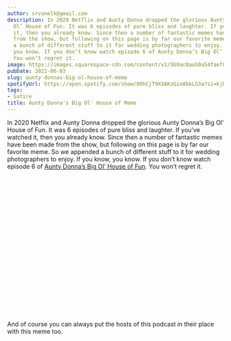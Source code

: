 ```yaml
---
author: srvanelk@gmail.com
description: In 2020 Netflix and Aunty Donna dropped the glorious Aunty Donna’s Big
  Ol’ House of Fun. It was 6 episodes of pure bliss and laughter. If you’ve watched
  it, then you already know. Since then a number of fantastic memes have been made
  from the show, but following on this page is by far our favorite meme. So we appended
  a bunch of different stuff to it for wedding photographers to enjoy. If you know,
  you know. If you don’t know watch episode 6 of Aunty Donna’s Big Ol’ House of Fun.
  You won’t regret it.
image: https://images.squarespace-cdn.com/content/v1/5b9ac0aa50a54faef024c950/1654270825170-SNILZ4SF0IC5JNUJ3LP4/aunty+donna+canon+meme.jpg?format=original
pubDate: 2022-06-03
slug: aunty-donnas-big-ol-house-of-meme
spotifyUrl: https://open.spotify.com/show/09hCjT9XXAKzGin8bkLG3a?si=kjRZvQ1JTb6Ov3HVzSSlWA
tags:
- Satire
title: Aunty Donna's Big Ol' House of Meme
---
```


In 2020 Netflix and Aunty Donna dropped the glorious Aunty Donna’s Big Ol’ House of Fun. It was 6 episodes of pure bliss and laughter. If you’ve watched it, then you already know. Since then a number of fantastic memes have been made from the show, but following on this page is by far our favorite meme. So we appended a bunch of different stuff to it for wedding photographers to enjoy. If you know, you know. If you don’t know watch episode 6 of [Aunty Donna’s Big Ol’ House of Fun](https://www.netflix.com/watch/81022479?source=35). You won’t regret it.

<figure>
  <img src="https://images.squarespace-cdn.com/content/v1/5b9ac0aa50a54faef024c950/1654270825170-SNILZ4SF0IC5JNUJ3LP4/aunty+donna+canon+meme.jpg?format=original" alt="" />
</figure>
<figure>
  <img src="https://images.squarespace-cdn.com/content/v1/5b9ac0aa50a54faef024c950/1654270825164-0OEMO946E807B3VWDMR5/aunty+donna+fujifilm+meme.jpg?format=original" alt="" />
</figure>
<figure>
  <img src="https://images.squarespace-cdn.com/content/v1/5b9ac0aa50a54faef024c950/1654270825999-JFSDYUM4RWQF6A3LHDX4/aunty+donna+sony+meme.jpg?format=original" alt="" />
</figure>
<figure>
  <img src="https://images.squarespace-cdn.com/content/v1/5b9ac0aa50a54faef024c950/1654270888657-UTN499NR5N827MVT7159/aunty+donna+photographer+meme.jpg?format=original" alt="" />
</figure>
<figure>
  <img src="https://images.squarespace-cdn.com/content/v1/5b9ac0aa50a54faef024c950/1654270968669-Q8ECUPRMSXWITDR5GWGO/aunty+donna+videographer+meme.jpg?format=original" alt="" />
</figure>
<figure>
  <img src="https://images.squarespace-cdn.com/content/v1/5b9ac0aa50a54faef024c950/1654270826463-VDHF9XNRSW7UX46ALTSE/aunty+donna+nikon+meme.jpg?format=original" alt="" />
</figure>
<figure>
  <img src="https://images.squarespace-cdn.com/content/v1/5b9ac0aa50a54faef024c950/1654270964159-2JKPHOYOP86W2BD1V3NG/aunty+donna+film+meme.jpg?format=original" alt="" />
</figure>
<figure>
  <img src="https://images.squarespace-cdn.com/content/v1/5b9ac0aa50a54faef024c950/1654270964377-X6AZU53Q6Y72ZKNX1ZJR/aunty+donna+Influencer+meme.jpg?format=original" alt="" />
</figure>
<figure>
  <img src="https://images.squarespace-cdn.com/content/v1/5b9ac0aa50a54faef024c950/1654270965056-KLF6JIO5J8EGL407JH2C/aunty+donna+Natural+Light+meme.jpg?format=original" alt="" />
</figure>
<figure>
  <img src="https://images.squarespace-cdn.com/content/v1/5b9ac0aa50a54faef024c950/1654270965939-5CXMIYZ4YIKOGNE3XBEK/aunty+donna+photo+educator+meme.jpg?format=original" alt="" />
</figure>
<figure>
  <img src="https://images.squarespace-cdn.com/content/v1/5b9ac0aa50a54faef024c950/1654270967797-OXRWY0KE2EBXYI4PRA7Q/aunty+donna+TikTokker+meme.jpg?format=original" alt="" />
</figure>
<figure>
  <img src="https://images.squarespace-cdn.com/content/v1/5b9ac0aa50a54faef024c950/1654270969661-UV9U58EEO58WJEFFMF3B/aunty+donna+Wedding+DJ+meme.jpg?format=original" alt="" />
</figure>
<figure>
  <img src="https://images.squarespace-cdn.com/content/v1/5b9ac0aa50a54faef024c950/1654270970025-SM4KOT0VCBR4PY0LOV70/aunty+donna+wedding+planner+meme.jpg?format=original" alt="" />
</figure>
<figure>
  <img src="https://images.squarespace-cdn.com/content/v1/5b9ac0aa50a54faef024c950/1654270970576-G1U1YHTPXBUHW3NBPJNL/aunty+donna+wedding+vendor+meme.jpg?format=original" alt="" />
</figure>
<figure>
  <img src="https://images.squarespace-cdn.com/content/v1/5b9ac0aa50a54faef024c950/1654270971116-T7USU0OVAW4PRKPHRDM2/aunty+donna+youtuber+meme.jpg?format=original" alt="" />
</figure>
<figure>
  <img src="https://images.squarespace-cdn.com/content/v1/5b9ac0aa50a54faef024c950/1654270968390-1CUIY944DKB3FTJ88HKK/aunty+donna+tog+meme.jpg?format=original" alt="" />
</figure>
<figure>
  <img src="https://images.squarespace-cdn.com/content/v1/5b9ac0aa50a54faef024c950/1654271873233-M0U0RK33QCFESK2NFRSS/aunty+donna+selective+color+meme.jpg?format=original" alt="" />
</figure>
<figure>
  <img src="https://images.squarespace-cdn.com/content/v1/5b9ac0aa50a54faef024c950/1654270966877-YWLPHP1GQQ3HTDA3WFBL/aunty+donna+piss+puddle+meme.jpg?format=original" alt="" />
</figure>
<figure>
  <img src="https://images.squarespace-cdn.com/content/v1/5b9ac0aa50a54faef024c950/1654270961358-7T5EV953P622GX8J4S08/aunty+donna+client+meme.jpg?format=original" alt="" />
</figure>
<figure>
  <img src="https://images.squarespace-cdn.com/content/v1/5b9ac0aa50a54faef024c950/1654270967353-2PXQVN7RPJYLAJEMHXCK/aunty+donna+podcastor+meme.jpg?format=original" alt="" />
</figure>
<figure>
  <img src="https://images.squarespace-cdn.com/content/v1/5b9ac0aa50a54faef024c950/1654270961370-N4J3DQQ3FQ25JV1Q2JST/aunty+donna+celebrant+meme.jpg?format=original" alt="" />
</figure>
<figure>
  <img src="https://images.squarespace-cdn.com/content/v1/5b9ac0aa50a54faef024c950/1654270965477-F4IR6R1ABOJ6IL1QDJL8/aunty+donna+NFT+meme.jpg?format=original" alt="" />
</figure>
<figure>
  <img src="https://images.squarespace-cdn.com/content/v1/5b9ac0aa50a54faef024c950/1654270963142-7QUKXH5D5588QCWJVHS4/aunty+donna+crypto+meme.jpg?format=original" alt="" />
</figure>
<figure>
  <img src="https://images.squarespace-cdn.com/content/v1/5b9ac0aa50a54faef024c950/1654270962980-OB2ECJAXDB05PKWFX5L0/aunty+donna+craft+beer+meme.jpg?format=original" alt="" />
</figure>

And of course you can always put the hosts of this podcast in their place with this meme too.

<figure>
  <img src="https://images.squarespace-cdn.com/content/v1/5b9ac0aa50a54faef024c950/1654271937723-5TD01X6IX8NTF07WT1CH/aunty+donna+steve+meme.jpg?format=original" alt="" />
</figure>
<figure>
  <img src="https://images.squarespace-cdn.com/content/v1/5b9ac0aa50a54faef024c950/1654271947364-KJYAJ6HRB7A81XBHIYJC/aunty+donna+Dustbin+meme.jpg?format=original" alt="" />
</figure>